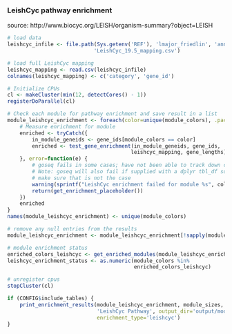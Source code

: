 ### LeishCyc pathway enrichment

source: http://www.biocyc.org/LEISH/organism-summary?object=LEISH

```r
# load data
leishcyc_infile <- file.path(Sys.getenv('REF'), 'lmajor_friedlin', 'annotation',
                            'LeishCyc_19.5_mapping.csv')

# load full LeishCyc mapping
leishcyc_mapping <- read.csv(leishcyc_infile)
colnames(leishcyc_mapping) <- c('category', 'gene_id')
```

```r
# Initialize CPUs
cl <- makeCluster(min(12, detectCores() - 1))
registerDoParallel(cl)

# Check each module for pathway enrichment and save result in a list
module_leishcyc_enrichment <- foreach(color=unique(module_colors), .packages=c('goseq')) %dopar% {
    # Measure enrichment for module
    enriched <- tryCatch({
        in_module_geneids <- gene_ids[module_colors == color]
        enriched <- test_gene_enrichment(in_module_geneids, gene_ids,
                                        leishcyc_mapping, gene_lengths)
    }, error=function(e) {
        # goseq fails in some cases; have not been able to track down cause yet
        # Note: goseq will also fail if supplied with a dplyr tbl_df so first 
        # make sure that is not the case
        warning(sprintf("LeishCyc enrichment failed for module %s", color))
        return(get_enrichment_placeholder())
    })
    enriched
}
names(module_leishcyc_enrichment) <- unique(module_colors)

# remove any null entries from the results
module_leishcyc_enrichment <- module_leishcyc_enrichment[!sapply(module_leishcyc_enrichment, is.null)]

# module enrichment status
enriched_colors_leishcyc <- get_enriched_modules(module_leishcyc_enrichment)
leishcyc_enrichment_status <- as.numeric(module_colors %in%
                                         enriched_colors_leishcyc)

# unregister cpus
stopCluster(cl)
```

```r
if (CONFIG$include_tables) {
    print_enrichment_results(module_leishcyc_enrichment, module_sizes, 
                             'LeishCyc Pathway', output_dir='output/modules',
                             enrichment_type='leishcyc')
}
```

